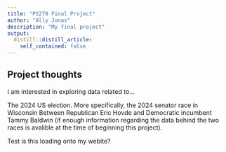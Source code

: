 ```yaml
---
title: "PS270 Final Project"
author: "Ally Jonas"
description: "My final project"
output:
  distill::distill_article:
    self_contained: false
---
```




## Project thoughts

I am interested in exploring data related to...


The 2024 US election. More specifically, the 2024 senator race in Wisconsin Between Republican Eric Hovde and Democratic incumbent Tammy Baldwin (if enough information regarding the data behind the two races is avalible at the time of beginning this project).

Test is this loading onto my webite?